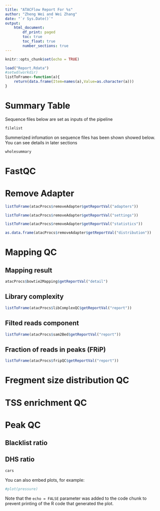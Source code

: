 ```yaml
---
title: "ATACFlow Report For %s"
author: "Zheng Wei and Wei Zhang"
date: "`r Sys.Date()`"
output: 
    html_document:
        df_print: paged
        toc: true
        toc_float: true
        number_sections: true
---
```



```r
knitr::opts_chunk$set(echo = TRUE)
```

```r
load("Report.Rdata")
#setwd(workdir)
listToFrame<-function(a){
    return(data.frame(Item=names(a),Value=as.character(a)))
}
```

# Summary Table

Sequence files below are set as inputs of the pipeline 

```r
filelist
```

Summerized infomation on sequence files has been shown showed below. You can see details in later sections

```r
wholesummary
```

# FastQC

# Remove Adapter

```r
listToFrame(atacProcs$removeAdapter$getReportVal("adapters"))

```

```r
listToFrame(atacProcs$removeAdapter$getReportVal("settings"))
```

```r
listToFrame(atacProcs$removeAdapter$getReportVal("statistics"))
```

```r
as.data.frame(atacProcs$removeAdapter$getReportVal("distribution"))
```

# Mapping QC

## Mapping result

```r
atacProcs$bowtie2Mapping$getReportVal("detail")
```

## Library complexity

```r
listToFrame(atacProcs$libComplexQC$getReportVal("report"))
```

## Filted reads component

```r
listToFrame(atacProcs$sam2Bed$getReportVal("report"))
```

## Fraction of reads in peaks (FRiP)

```r
listToFrame(atacProcs$fripQC$getReportVal("report"))
```

# Fregment size distribution QC

# TSS enrichment QC

# Peak QC

## Blacklist ratio

## DHS ratio



```r
cars
```

You can also embed plots, for example:

```r
#plot(pressure)
```

Note that the `echo = FALSE` parameter was added to the code chunk to prevent printing of the R code that generated the plot.
